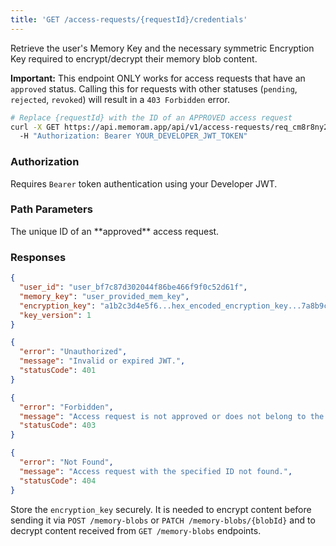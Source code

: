 ```yaml
---
title: 'GET /access-requests/{requestId}/credentials'
---
```


Retrieve the user's Memory Key and the necessary symmetric Encryption Key required to encrypt/decrypt their memory blob content. 

**Important:** This endpoint ONLY works for access requests that have an `approved` status. Calling this for requests with other statuses (`pending`, `rejected`, `revoked`) will result in a `403 Forbidden` error.

<RequestExample>

```bash Example Request
# Replace {requestId} with the ID of an APPROVED access request
curl -X GET https://api.memoram.app/api/v1/access-requests/req_cm8r8ny2i001mm24853tqfd62/credentials \\
  -H "Authorization: Bearer YOUR_DEVELOPER_JWT_TOKEN"
```

</RequestExample>

### Authorization

Requires `Bearer` token authentication using your Developer JWT.

### Path Parameters

<Properties>
  <Property name="requestId" type="string" required>
    The unique ID of an **approved** access request.
  </Property>
</Properties>

### Responses

<ResponseExample>

```json 200 OK: Success
{
  "user_id": "user_bf7c87d302044f86be466f9f0c52d61f",
  "memory_key": "user_provided_mem_key", 
  "encryption_key": "a1b2c3d4e5f6...hex_encoded_encryption_key...7a8b9c0d", 
  "key_version": 1
}
```

```json 401 Unauthorized
{
  "error": "Unauthorized",
  "message": "Invalid or expired JWT.",
  "statusCode": 401
}
```

```json 403 Forbidden
{
  "error": "Forbidden",
  "message": "Access request is not approved or does not belong to the authenticated developer.",
  "statusCode": 403
}
```

```json 404 Not Found
{
  "error": "Not Found",
  "message": "Access request with the specified ID not found.",
  "statusCode": 404
}
```

</ResponseExample>

Store the `encryption_key` securely. It is needed to encrypt content before sending it via `POST /memory-blobs` or `PATCH /memory-blobs/{blobId}` and to decrypt content received from `GET /memory-blobs` endpoints. 